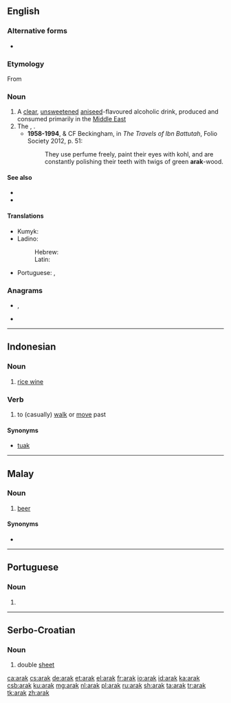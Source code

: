 {{also|árak|arák}}
==English==

===Alternative forms===
* {{l|en|araq}}

===Etymology===
From {{etyl|ar|en}} {{m|ar|عرق}}

===Noun===
{{en-noun|-}}

# A [[clear]], [[unsweetened]] [[aniseed]]-flavoured alcoholic drink, produced and consumed primarily in the [[Middle East]]
# The {{vern|toothbrush tree}}, {{taxlink|Salvadora persica|species|noshow=1}}.
#* '''1958-1994''', {{w|Hamilton Gibb}} & CF Beckingham, in ''The Travels of Ibn Battutah'', Folio Society 2012, p. 51:
#*: They use perfume freely, paint their eyes with kohl, and are constantly polishing their teeth with twigs of green '''arak'''-wood.

====See also====
* {{l|en|arrack}}
* {{pedia|Arak (distilled beverage)}}

====Translations====
{{trans-top|a Middle Eastern aniseed-flavoured alcoholic drink}}
* Kumyk: {{t|kum|гьаракъы|tr=haraqı}}
* Ladino:
*: Hebrew: {{t|lad|ראקי|m}}
*: Latin: {{t|lad|raki|m}}
{{trans-mid}}
* Portuguese: {{t|pt|áraque|m}}, {{t|pt|arak|m}}
{{trans-bottom}}

===Anagrams===
* {{l|en|kara}}, {{l|en|Kara}}
* {{l|en|rak'a}}

----

==Indonesian==

===Noun===
{{id-noun}}

# [[rice wine]]

===Verb===
{{id-verb}}

# to (casually) [[walk]] or [[move]] past

====Synonyms====
* [[tuak]]

----

==Malay==

===Noun===
{{ms-noun|j=ارق|pl=-}}

# [[beer]]

====Synonyms====
* {{l|ms|bir}}

----

==Portuguese==

===Noun===
{{pt-noun|m|s}}

# {{alternative form of|áraque|lang=pt}}

----

==Serbo-Croatian==

===Noun===
{{sh-noun|g=m}}

# double [[sheet]]

[[ca:arak]]
[[cs:arak]]
[[de:arak]]
[[et:arak]]
[[el:arak]]
[[fr:arak]]
[[io:arak]]
[[id:arak]]
[[ka:arak]]
[[csb:arak]]
[[ku:arak]]
[[mg:arak]]
[[nl:arak]]
[[pl:arak]]
[[ru:arak]]
[[sh:arak]]
[[ta:arak]]
[[tr:arak]]
[[tk:arak]]
[[zh:arak]]